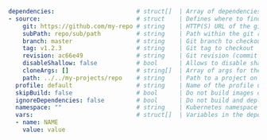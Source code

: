 ```yaml
dependencies:                       # struct[]  | Array of dependencies (other projects containing a devspace.yaml or devspace-configs.yaml) that need to be deployed before this project
- source:                           # struct    | Defines where to find the dependency (exactly one source is allowed)
    git: https://github.com/my-repo # string    | HTTP(S) URL of the git repository (recommended method for referencing dependencies, must have the format of the git remote repo as usually checked out via git clone)
    subPath: repo/sub/path          # string    | Path within the git repo where devspace.yaml can be found
    branch: master                  # string    | Git branch to checkout
    tag: v1.2.3                     # string    | Git tag to checkout
    revision: ac66e49               # string    | Git revision (commit has) to checkout
    disableShallow: false           # bool      | Allows to disable shallow git clones using "--depth 1"
    cloneArgs: []                   # string[]  | Array of args for the "git clone" command for retrieving git based dependencies
    path: ../../my-projects/repo    # string    | Path to a project on your local computer (not recommended, instead of using git-related options)
  profile: default                  # string    | Name of the profile used to deploy this dependency (when multiple profiles are defined in the devspace.yaml of the dependency)
  skipBuild: false                  # bool      | Do not build images of this dependency (= only start deployments)
  ignoreDependencies: false         # bool      | Do not build and deploy dependencies of this dependency
  namespace: ""                     # string    | Kubernetes namespace to deploy dependency to (Default: default namespace of current kube-context)
  vars:                             # struct[]  | Variables in the dependency config that should be overriden with the specified values 
  - name: NAME
    value: value
```
